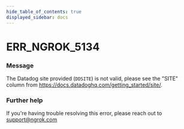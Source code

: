 ```yaml
---
hide_table_of_contents: true
displayed_sidebar: docs
---
```



# ERR_NGROK_5134

### Message

The Datadog site provided (`DDSITE`) is not valid, please see the "SITE" column from https://docs.datadoghq.com/getting_started/site/.

### Further help

If you're having trouble resolving this error, please reach out to [support@ngrok.com](mailto:support@ngrok.com?subject=Help%20with%20ERR_NGROK_5134)

<ErrorDetails error="err_ngrok_5134" />
